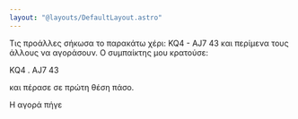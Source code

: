 ```yaml
---
layout: "@layouts/DefaultLayout.astro"
---
```



Τις προάλλες σήκωσα το παρακάτω χέρι: <Hand inline>KQ4 - AJ7 43</Hand> και περίμενα τους άλλους να αγοράσουν. Ο συμπαίκτης μου κρατούσε:

<Hand>KQ4 . AJ7 43</Hand>

και πέρασε σε πρώτη θέση πάσο.

Η αγορά πήγε

<Bid bids=". 1H p 1NT p 2C p p p" />
